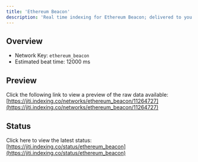 ```yaml
---
title: 'Ethereum Beacon'
description: 'Real time indexing for Ethereum Beacon; delivered to you'
---
```


## Overview
- Network Key: `ethereum_beacon`
- Estimated beat time: 12000 ms

## Preview
Click the following link to view a preview of the raw data available: [https://jiti.indexing.co/networks/ethereum_beacon/11264727](https://jiti.indexing.co/networks/ethereum_beacon/11264727)

## Status
Click here to view the latest status: [https://jiti.indexing.co/status/ethereum_beacon](https://jiti.indexing.co/status/ethereum_beacon)
